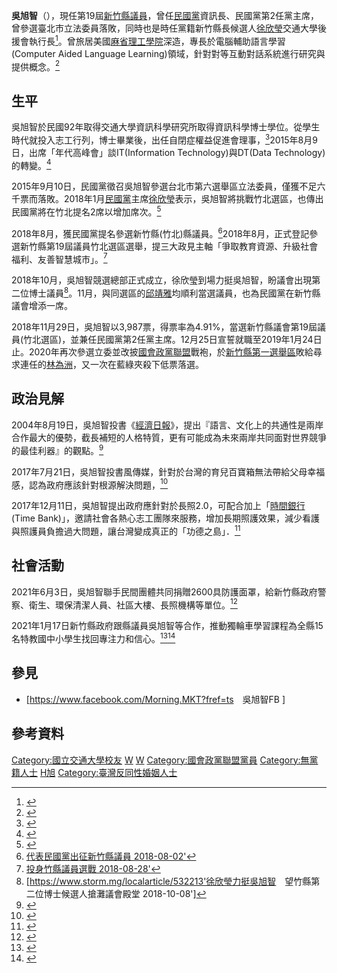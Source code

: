 {{Infobox Officeholder
| name           = 吳旭智<br/><small>Hsu-Chih Wu</small>
| image=吳旭智議員.png
| box_width= 
| caption        = 
| occupation=  美國麻省理工學院 旅居科學家
| birth_name= 
| other_names    = 
| foreign_names  = 
| english_names  = 
| office = {{HSI}}第19屆[[新竹縣議會|議員]]
| term_start = 2018年12月25日
| term_end = 
| majority = 3,987票（4.91%）
| constituency =  第一選區（[[竹北市|竹北市]]）
| office2 = {{MKT}}第2屆[[黨主席|黨主席]]
| term_start2 = 2018年11月29日
| term_end2 = 2019年1月24日
| predecessor2 = [[徐欣瑩|徐欣瑩]]
| successor2 = 末任
| constituency2 = 
| office3 = {{MKT}}第1屆[[資訊長|資訊長]]
| term_start3 = 2015年3月13日
| term_end3 = 2019年1月24日
| predecessor3 = 首任
| successor3 = 末任(自己)
| constituency3 =  
| sex            = 男
| birth_date=  {{birth date and age|1976|1|1}}
| birth_place= {{TW}}[[宜蘭縣|宜蘭縣]]
| death_date= <!-- {{Death date and age|YYYY|MM|DD|YYYY|MM|DD}}（死亡在前，出生在後） -->
| death_place= 
| nationality    = {{ROC}}
| residence      = 
| language= [[臺灣國語|國語]]、[[台灣話|台語]]
| party          = {{mkt}}（？－2019年1月24日）<br />{{國會政黨聯盟}}<br>（2019年1月25日－2020年3月31日）<br/>{{nonp}}（2020年3月31日－)
| parents        = 
| relatives      = 
|educate= 
[[國立交通大學|國立交通大學]]資訊科學 博士
| past           = 
*[[工業技術研究院|工業技術研究院]] 研究員
*[[元培醫事科技大學|元培醫事科技大學]] 兼任講師
*民國黨 資訊長
*鴻碩電腦有公司 總經理
*美國麻省理工學院 旅居科學家
*財團法人工業技術研究院 研究員
*財團法人世界領袖教育基金會 講師
*明新科大 資管系 兼任助理教授
*中華民國自閉症權益促進會 理事
*新竹縣議會第19屆議員(2018年12月25日－)
*民國黨第1任代理黨主席(2018年11月29日－2019年1月24日)
| work           =  
|awards= 
}}

'''吳旭智'''（{{bd|1976年|1月1日}}），現任第19屆[[新竹縣議員|新竹縣議員]]，曾任[[民國黨|民國黨]]資訊長、民國黨第2任黨主席，曾參選臺北市立法委員落敗，同時也是時任黨籍新竹縣長候選人[[徐欣瑩|徐欣瑩]]交通大學後援會執行長<ref>{{cite news |title =交大人站出來！ 徐欣瑩後援會成軍 挺工程師從政 |url =http://news.ltn.com.tw/news/politics/breakingnews/2577043 |accessdate =2018-10-18 |archive-date =2018-10-18 |archive-url =https://web.archive.org/web/20181018201624/http://news.ltn.com.tw/news/politics/breakingnews/2577043 |dead-url =no }}</ref>。曾旅居美國[[麻省理工學院|麻省理工學院]]深造，專長於電腦輔助語言學習(Computer Aided Language Learning)領域，針對對等互動對話系統進行研究與提供概念。<ref>{{cite news |title =對等互動語言學習對話系統 |url =http://newsletter.teldap.tw/news/read_news.php?nid=2295 |accessdate =2015-09-12 |archive-date =2016-03-05 |archive-url =https://web.archive.org/web/20160305092826/http://newsletter.teldap.tw/news/read_news.php?nid=2295 |dead-url =no }}</ref>

== 生平 ==
吳旭智於民國92年取得交通大學資訊科學研究所取得資訊科學博士學位。從學生時代就投入志工行列，博士畢業後，出任自閉症權益促進會理事，<ref>{{Cite web |url=https://www.chinatimes.com/realtimenews/20180724002662-260405 |title=關懷守護愛無限 失智症宣導講座竹北開跑 2018-07-24' |accessdate=2018-11-15 |archive-date=2018-11-15 |archive-url=https://web.archive.org/web/20181115113106/https://www.chinatimes.com/realtimenews/20180724002662-260405 |dead-url=no }}</ref>2015年8月9日，出席「年代高峰會」談IT(Information Technology)與DT(Data Technology)的轉變。<ref>{{Cite web |url=https://www.mkt.org.tw/Views/content/126 |title=【年代高峰會】民國黨資訊長吳旭智博士談現今執政對國家的崩潰影響 2018-08-09’ |access-date=2018-11-15 |archive-url=https://web.archive.org/web/20181115113138/https://www.mkt.org.tw/Views/content/126 |archive-date=2018-11-15 |dead-url=yes }}</ref>

2015年9月10日，民國黨徵召吳旭智參選台北市第六選舉區立法委員，僅獲不足六千票而落敗。2018年1月[[民國黨|民國黨]]主席[[徐欣瑩|徐欣瑩]]表示，吳旭智將挑戰竹北選區，也傳出民國黨將在竹北提名2席以增加席次。<ref>{{Cite web |url=http://www.chinatimes.com/newspapers/20180123000580-260118 |title='搶攻竹縣議員 藍綠都推新血 中國時報-政治要聞 2018-01-23' |accessdate=2018-02-06 |archive-date=2018-02-07 |archive-url=https://web.archive.org/web/20180207122308/http://www.chinatimes.com/newspapers/20180123000580-260118 |dead-url=no }}</ref>

2018年8月，獲民國黨提名參選新竹縣(竹北)縣議員。<ref>[https://www.chinatimes.com/realtimenews/20180802003171-260407'麻省理工科學家吳旭智 代表民國黨出征新竹縣議員 2018-08-02']</ref>2018年8月，正式登記參選新竹縣第19屆議員竹北選區選舉，提三大政見主軸「爭取教育資源、升級社會福利、友善智慧城市」。<ref>[https://udn.com/news/story/7324/3335386'美國麻省理工科學家吳旭智 投身竹縣議員選戰 2018-08-28']</ref>

2018年10月，吳旭智競選總部正式成立，徐欣瑩到場力挺吳旭智，盼議會出現第二位博士議員<ref>[https://www.storm.mg/localarticle/532213'徐欣瑩力挺吳旭智　望竹縣第二位博士候選人搶灘議會殿堂 2018-10-08']{{Dead link|date=2019年10月 |bot=InternetArchiveBot |fix-attempted=yes }}</ref>。11月，與同選區的[[邱靖雅|邱靖雅]]均順利當選議員，也為民國黨在新竹縣議會增添一席。

2018年11月29日，吳旭智以3,987票，得票率為4.91%，當選新竹縣議會第19屆議員(竹北選區)，並兼任民國黨第2任黨主席。12月25日宣誓就職至2019年1月24日止。2020年再次參選立委並改披[[國會政黨聯盟|國會政黨聯盟]]戰袍，於[[新竹縣第一選舉區|新竹縣第一選舉區]]敗給尋求連任的[[林為洲|林為洲]]，又一次在藍綠夾殺下低票落選。

== 政治見解 ==
2004年8月19日，吳旭智投書《[[經濟日報_(台灣)|經濟日報]]》，提出『語言、文化上的共通性是兩岸合作最大的優勢，截長補短的人格特質，更有可能成為未來兩岸共同面對世界競爭的最佳利器』的觀點。<ref>{{Cite web |url=http://www.ctedu.org.tw/shownews.php?serno=92 |title=跑道高手--吳旭智：兩岸合作 進軍全球利器 |accessdate=2015-09-12 |archive-date=2016-03-24 |archive-url=https://web.archive.org/web/20160324132136/http://www.ctedu.org.tw/shownews.php?serno=92 |dead-url=no }}</ref>

2017年7月21日，吳旭智投書風傳媒，針對於台灣的育兒百寶箱無法帶給父母幸福感，認為政府應該針對根源解決問題，<ref>{{Cite web |url=http://www.storm.mg/article/301815 |title=觀點投書：芬蘭美談「育兒百寶箱」，為何在台灣被罵翻？" 吳旭智 2017-07-21 風傳媒" |accessdate=2018-02-02 |archive-date=2018-02-02 |archive-url=https://web.archive.org/web/20180202190048/http://www.storm.mg/article/301815 |dead-url=no }}</ref>

2017年12月11日，吳旭智提出政府應針對於長照2.0，可配合加上「[[時間銀行|時間銀行]](Time Bank)」，邀請社會各熱心志工團隊來服務，增加長期照護效果，減少看護與照護員負擔過大問題，讓台灣變成真正的「功德之島」．<ref>{{Cite web |url=http://www.storm.mg/article/369729 |title=觀點投書：引入「時間銀行」，讓台灣變成真正的「功德之島」 "2017-12-11 風傳媒" |accessdate=2018-02-06 |archive-date=2018-02-07 |archive-url=https://web.archive.org/web/20180207010104/http://www.storm.mg/article/369729 |dead-url=no }}</ref>

==社會活動==
2021年6月3日，吳旭智聯手民間團體共同捐贈2600具防護面罩，給新竹縣政府警察、衛生、環保清潔人員、社區大樓、長照機構等單位。<ref>{{cite news |title=響應團結抗疫 旭智聯手民團捐2600具防護面罩 |url=https://news.ltn.com.tw/news/life/breakingnews/3557217 |accessdate=2021-12-06 |archive-date=2021-12-06 |archive-url=https://web.archive.org/web/20211206085005/https://news.ltn.com.tw/news/life/breakingnews/3557217 |dead-url=no }}</ref>

2021年1月17日新竹縣政府跟縣議員吳旭智等合作，推動獨輪車學習課程為全縣15名特教國中小學生找回專注力和信心。<ref>{{cite news |title=苦學勤練騎獨輪車 特教生培養專注力並改善情緒管理 |url=https://news.ltn.com.tw/news/life/breakingnews/3413737 |accessdate=2021-12-06 |archive-date=2021-12-06 |archive-url=https://web.archive.org/web/20211206084611/https://news.ltn.com.tw/news/life/breakingnews/3413737 |dead-url=no }}</ref><ref>{{cite news |title=學騎獨輪車 特教生更有自信 |url=https://news.ltn.com.tw/news/HsinchuCounty/paper/1484626 |accessdate=2021-12-06 |archive-date=2021-12-06 |archive-url=https://web.archive.org/web/20211206095804/https://news.ltn.com.tw/news/HsinchuCounty/paper/1484626 |dead-url=no }}</ref>

== 參見 ==
*[https://www.facebook.com/Morning.MKT?fref=ts　吳旭智FB ]

== 參考資料 ==
{{reflist|colwidth=30em}}
{{DEFAULTSORT:Wu吳}}

[[Category:國立交通大學校友|Category:國立交通大學校友]]
[[Category:民國黨黨員|W]]
[[Category:民國黨主席|W]]
[[Category:國會政黨聯盟黨員|Category:國會政黨聯盟黨員]]
[[Category:無黨籍人士|Category:無黨籍人士]]
[[Category:吳姓|H旭]]
[[Category:臺灣反同性婚姻人士|Category:臺灣反同性婚姻人士]]